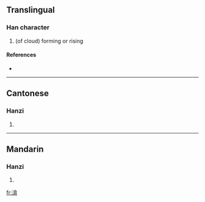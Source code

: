 ==Translingual==

===Han character===
{{Han char|rn=85|rad=水|as=09|sn=12|four=3814<sub>6</sub>|canj=水人口廿 (EORT)}}

# (of cloud) forming or rising

====References====
* {{Han ref|kx=0635.050|dkj=17784|dj=1042.030|hdz=31682.010|uh=6E30|ud=28208|bh=DA4A|bd=55882}}

----

==Cantonese==

===Hanzi===
{{yue-hanzi|jyut=|y=yim1}}

# {{defn|Cantonese}}

----

==Mandarin==

===Hanzi===
{{cmn-hanzi|pin=[[yān]] ([[yan1]]), [[yǎn]] ([[yan3]])|wg=yen<sup>1</sup>, yen<sup>3</sup>}}

# {{defn|Mandarin}}

[[fr:渰]]